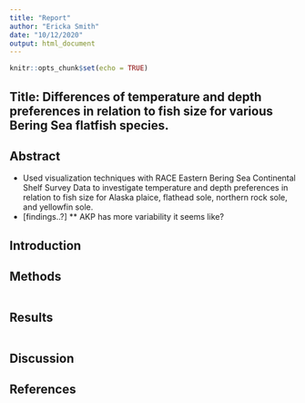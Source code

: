 ```yaml
---
title: "Report"
author: "Ericka Smith"
date: "10/12/2020"
output: html_document
---
```


```r
knitr::opts_chunk$set(echo = TRUE)
```

## Title: Differences of temperature and depth preferences in relation to fish size for various Bering Sea flatfish species.

## Abstract

* Used visualization techniques with RACE Eastern Bering Sea Continental Shelf Survey Data to investigate temperature and depth preferences in relation to fish size for Alaska plaice, flathead sole, northern rock sole, and yellowfin sole.
* [findings..?]
** AKP has more variability it seems like?

## Introduction

## Methods

```r

```

## Results

```r

```

## Discussion

## References